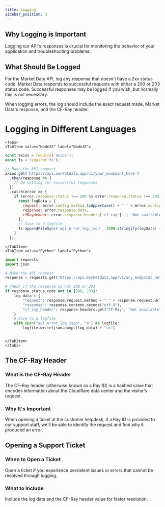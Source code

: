 ```yaml
---
title: Logging
sidebar_position: 3
---
```



## Why Logging is Important

Logging our API's responses is crucial for monitoring the behavior of your application and troubleshooting problems.

## What Should Be Logged

For the Market Data API, log any response that doesn't have a 2xx status code. Market Data responds to successful requests with either a 200 or 203 status code. Successful responses may be logged if you wish, but normally this is not necessary.

When logging errors, the log should include the exact request made, Market Data's response, and the CF-Ray header.

# Logging in Different Languages

```mdx-code-block
<Tabs>
<TabItem value="NodeJS" label="NodeJS">

```

```js title="logger.js"
const axios = require('axios');
const fs = require('fs');

// Make the API request
axios.get('https://api.marketdata.app/v1/your_endpoint_here')
  .then(response => {
    // Do nothing for successful responses
  })
  .catch(error => {
    if (error.response.status !== 200 && error.response.status !== 203) {
      const logData = {
        request: error.config.method.toUpperCase() + ' ' + error.config.url,
        response: error.response.data,
        cfRayHeader: error.response.headers['cf-ray'] || 'Not available'
      };
      // Save to a logfile
      fs.appendFileSync('api_error_log.json', JSON.stringify(logData) + '\n');
    }
  });
```

```mdx-code-block
</TabItem>
<TabItem value="Python" label="Python">

```

```python title="logger.py"
import requests
import json

# Make the API request
response = requests.get("https://api.marketdata.app/v1/any_endpoint_here")

# Check if the response is not 200 or 203
if response.status_code not in [200, 203]:
    log_data = {
        "request": response.request.method + " " + response.request.url,
        "response": response.content.decode("utf-8"),
        "cf_ray_header": response.headers.get("CF-Ray", "Not available")
    }
    # Save to a logfile
    with open("api_error_log.json", "a") as logfile:
        logfile.write(json.dumps(log_data) + "\n")
```


```mdx-code-block

</TabItem>
</Tabs>
```

## The CF-Ray Header

### What is the CF-Ray Header

The CF-Ray header (otherwise known as a Ray ID) is a hashed value that encodes information about the Cloudflare data center and the visitor’s request.

### Why It's Important

When opening a ticket at the customer helpdesk, if a Ray ID is provided to our support staff, we'll be able to identify the request and find why it produced an error.

## Opening a Support Ticket

### When to Open a Ticket

Open a ticket if you experience persistent issues or errors that cannot be resolved through logging.

### What to Include

Include the log data and the CF-Ray header value for faster resolution.
